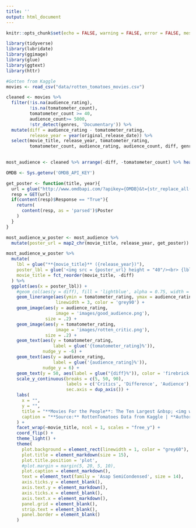 ```yaml
---
title: ''
output: html_document
---
```


```r
knitr::opts_chunk$set(echo = FALSE, warning = FALSE, error = FALSE, message = FALSE, dev = "ragg_png")
```

```r
library(tidyverse)
library(lubridate)
library(ggimage)
library(glue)
library(ggtext)
library(httr)
```

```r
#Gotten from Kaggle
movies <- read_csv("data/rotten_tomatoes_movies.csv")

cleaned <- movies %>% 
  filter(!is.na(audience_rating),
         !is.na(tomatometer_count),
         tomatometer_count >= 40,
         audience_count>= 5000,
         !str_detect(genres, 'Documentary')) %>% 
  mutate(diff = audience_rating - tomatometer_rating,
         release_year = year(original_release_date)) %>%
  select(movie_title, release_year, tomatometer_rating, 
         tomatometer_count, audience_rating, audience_count, diff, genres)
  

most_audience <- cleaned %>% arrange(-diff, -tomatometer_count) %>% head(10)
```

```r
OMDB <- Sys.getenv('OMDB_API_KEY')

get_poster <- function(title, year){
  url = glue("http://www.omdbapi.com/?apikey={OMDB}&t={str_replace_all(title, ' ', '+')}&y={year}")
  resp = GET(url)
  if(content(resp)$Response == "True"){
    return(
      content(resp, as = 'parsed')$Poster
    )
  }
}

most_audience_w_poster <- most_audience %>% 
  mutate(poster_url = map2_chr(movie_title, release_year, get_poster))
```

```r
most_audience_w_poster %>% 
  mutate(
    lbl = glue("**{movie_title}** ({release_year})"),
    poster_lbl = glue('<img src = {poster_url} height = "40"/><br> {lbl}'),
    movie_title = fct_reorder(movie_title, -diff)
  ) %>% 
  ggplot(aes(x = poster_lbl)) + 
    #geom_col(aes(y = diff), fill = 'lightblue', alpha = 0.75, width = 0.6) + 
    geom_linerange(aes(ymin = tomatometer_rating, ymax = audience_rating),
                   linewidth = 3, color = 'grey90') + 
    geom_image(aes(y = audience_rating,
                   image = 'images/good_audience.png'),
               size = .2) + 
    geom_image(aes(y = tomatometer_rating,
                   image = 'images/rotten_critic.png'),
               size = .2) + 
    geom_text(aes(y = tomatometer_rating,
                  label = glue('{tomatometer_rating}%')),
              nudge_y = -6) +
    geom_text(aes(y = audience_rating,
                  label = glue('{audience_rating}%')),
              nudge_y = 6) +
    geom_text(y = 50, aes(label = glue("{diff}%")), color = 'firebrick') + 
    scale_y_continuous(breaks = c(5, 50, 90),
                       labels = c('Critics', 'Difference', 'Audience'),
                       sec.axis = dup_axis()) + 
    labs(
      x = "",
      y = "",
      title = "**Movies For the People**: The Ten Largest &nbsp; <img width = '55' height = '20'  src = 'images/rottentomatoes_logo.png' /> &nbsp; Gaps Between Audience and Critics Scores",
      caption = "**Source:** RottenTomatoes Data from Kaggle | **Author**: JLaw<br>Data limited to Non-Documentaries with 40+ Critic Reviews and 5K+ Audience Reviews"
    ) + 
    facet_wrap(~movie_title, ncol = 1, scales = "free_y") +
    coord_flip() +
    theme_light() + 
    theme(
      plot.background = element_rect(linewidth = 1, color = "grey60"),
      plot.title = element_markdown(size = 15),
      plot.title.position = 'plot',
      #plot.margin = margin(5, 20, 5, 10),
      plot.caption = element_markdown(),
      text = element_text(family = 'Asap SemiCondensed', size = 14),
      axis.ticks.y = element_blank(),
      axis.text.y = element_markdown(),
      axis.ticks.x = element_blank(),
      axis.text.x = element_markdown(),
      panel.grid = element_blank(),
      strip.text = element_blank(),
      panel.border = element_blank() 
    )

```



